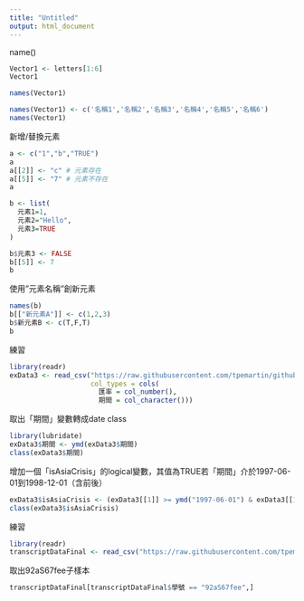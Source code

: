 ```yaml
---
title: "Untitled"
output: html_document
---
```


name()
```r
Vector1 <- letters[1:6]
Vector1

names(Vector1)
```
```r
names(Vector1) <- c('名稱1','名稱2','名稱3','名稱4','名稱5','名稱6')
names(Vector1)
```

新增/替換元素
```r
a <- c("1","b","TRUE")
a
a[[2]] <- "c" # 元素存在
a[[5]] <- "7" # 元素不存在
a
```
```r
b <- list(
  元素1=1,
  元素2="Hello",
  元素3=TRUE
)

b$元素3 <- FALSE
b[[5]] <- 7
b
```

使用"元素名稱"創新元素
```r
names(b)
b[["新元素A"]] <- c(1,2,3)
b$新元素B <- c(T,F,T)
b
```

練習
```r
library(readr)
exData3 <- read_csv("https://raw.githubusercontent.com/tpemartin/github-data/master/exData3.csv",
                    col_types = cols(
                      匯率 = col_number(),
                      期間 = col_character()))
```
取出「期間」變數轉成date class
```r
library(lubridate)
exData3$期間 <- ymd(exData3$期間)
class(exData3$期間)
```
增加一個「isAsiaCrisis」的logical變數，其值為TRUE若「期間」介於1997-06-01到1998-12-01（含前後）
```r
exData3$isAsiaCrisis <- (exData3[[1]] >= ymd("1997-06-01") & exData3[[1]] <= ymd("1998-12-01"))
class(exData3$isAsiaCrisis)
```

練習
```r
library(readr)
transcriptDataFinal <- read_csv("https://raw.githubusercontent.com/tpemartin/github-data/master/transcriptDataFinal.csv")
```
取出92aS67fee子樣本
```r
transcriptDataFinal[transcriptDataFinal$學號 == "92aS67fee",]
```

